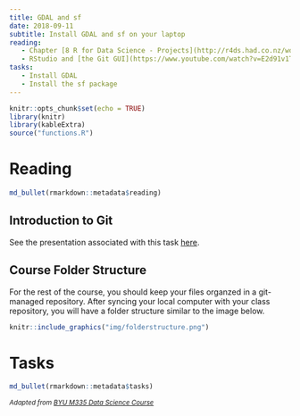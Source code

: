 ```yaml
---
title: GDAL and sf
date: 2018-09-11 
subtitle: Install GDAL and sf on your laptop
reading:
   - Chapter [8 R for Data Science - Projects](http://r4ds.had.co.nz/workflow-projects.html){target='blank'}
   - RStudio and [the Git GUI](https://www.youtube.com/watch?v=E2d91v1Twcc){target='blank'}
tasks:
   - Install GDAL
   - Install the sf package
---
```


```r

knitr::opts_chunk$set(echo = TRUE)
library(knitr)
library(kableExtra)
source("functions.R")

```

# Reading

```r
md_bullet(rmarkdown::metadata$reading)
```

## Introduction to Git

See the presentation associated with this task [here](presentations/Week03_Git.html).

## Course Folder Structure

For the rest of the course, you should keep your files organzed in a git-managed repository.  After syncing your local computer with your class repository, you will have a folder structure similar to the image below.


```r
knitr::include_graphics("img/folderstructure.png")
```

# Tasks

```r
md_bullet(rmarkdown::metadata$tasks)
```

<i> <small> Adapted from [BYU M335 Data Science Course](https://byuistats.github.io/M335) </small> </i>
